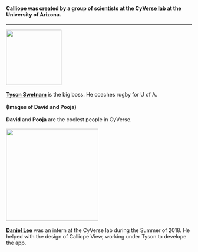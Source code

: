 #### Calliope was created by a group of scientists at the [CyVerse lab](http://www.cyverse.org/) at the University of Arizona.
<hr>
<img src="../Img/Tyson.png" width = "150"/>
<br><br>
[**Tyson Swetnam**](https://github.com/tyson-swetnam) is the big boss. He coaches rugby for U of A.
<br><br>
**(Images of David and Pooja)**
<br><br>
**David** and **Pooja** are the coolest people in CyVerse.
<br><br>
<img src="../Img/Daniel.png" width = "250"/>
<br><br>
[**Daniel Lee**](https://github.com/Danielslee51) was an intern at the CyVerse lab during the Summer of 2018. He helped with the design of Calliope View, working under Tyson to develope the app.
<br>
